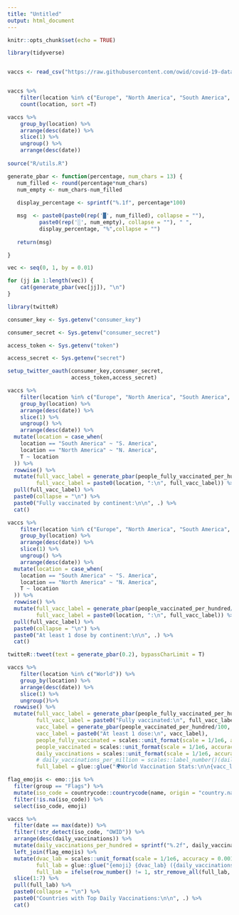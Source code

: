 ```yaml
---
title: "Untitled"
output: html_document
---
```


```r
knitr::opts_chunk$set(echo = TRUE)
```


```r


library(tidyverse)


vaccs <- read_csv("https://raw.githubusercontent.com/owid/covid-19-data/master/public/data/vaccinations/vaccinations.csv")


vaccs %>% 
    filter(location %in% c("Europe", "North America", "South America", "Asia", "Africa", "Oceania")) %>% 
    count(location, sort =T)

vaccs %>% 
    group_by(location) %>% 
    arrange(desc(date)) %>% 
    slice(1) %>% 
    ungroup() %>% 
    arrange(desc(date))
    
source("R/utils.R")
```



```r
	
generate_pbar <- function(percentage, num_chars = 13) {
   num_filled <- round(percentage*num_chars)
   num_empty <- num_chars-num_filled
   
   display_percentage <- sprintf("%.1f", percentage*100)

   msg  <- paste0(paste0(rep('█', num_filled), collapse = ""), 
          paste0(rep('░', num_empty), collapse = ""), " ",
          display_percentage, "%",collapse = "")
   
   return(msg)

}

vec <- seq(0, 1, by = 0.01)

for (jj in 1:length(vec)) {
    cat(generate_pbar(vec[jj]), "\n")
}

```

```r
library(twitteR)

consumer_key <- Sys.getenv("consumer_key")

consumer_secret <- Sys.getenv("consumer_secret")

access_token <- Sys.getenv("token")

access_secret <- Sys.getenv("secret")

setup_twitter_oauth(consumer_key,consumer_secret,
                    access_token,access_secret)

```

```r
vaccs %>% 
    filter(location %in% c("Europe", "North America", "South America", "Asia", "Africa", "Oceania")) %>% 
    group_by(location) %>% 
    arrange(desc(date)) %>% 
    slice(1) %>% 
    ungroup() %>% 
    arrange(desc(date)) %>% 
  mutate(location = case_when(
    location == "South America" ~ "S. America",
    location == "North America" ~ "N. America",
    T ~ location
  )) %>% 
  rowwise() %>% 
  mutate(full_vacc_label = generate_pbar(people_fully_vaccinated_per_hundred/100),
         full_vacc_label = paste0(location, ":\n", full_vacc_label)) %>% 
  pull(full_vacc_label) %>% 
  paste0(collapse = "\n") %>% 
  paste0("Fully vaccinated by continent:\n\n", .) %>% 
  cat()
```

```r
vaccs %>% 
    filter(location %in% c("Europe", "North America", "South America", "Asia", "Africa", "Oceania")) %>% 
    group_by(location) %>% 
    arrange(desc(date)) %>% 
    slice(1) %>% 
    ungroup() %>% 
    arrange(desc(date)) %>% 
  mutate(location = case_when(
    location == "South America" ~ "S. America",
    location == "North America" ~ "N. America",
    T ~ location
  )) %>% 
  rowwise() %>% 
  mutate(full_vacc_label = generate_pbar(people_vaccinated_per_hundred/100),
         full_vacc_label = paste0(location, ":\n", full_vacc_label)) %>% 
  pull(full_vacc_label) %>% 
  paste0(collapse = "\n") %>% 
  paste0("At least 1 dose by continent:\n\n", .) %>% 
  cat()
```


```r
twitteR::tweet(text = generate_pbar(0.2), bypassCharLimit = T)

```


```r
vaccs %>% 
    filter(location %in% c("World")) %>% 
    group_by(location) %>% 
    arrange(desc(date)) %>% 
    slice(1) %>% 
    ungroup()%>% 
  rowwise() %>% 
  mutate(full_vacc_label = generate_pbar(people_fully_vaccinated_per_hundred/100, 20),
         full_vacc_label = paste0("Fully vaccinated:\n", full_vacc_label),
         vacc_label = generate_pbar(people_vaccinated_per_hundred/100, 20),
         vacc_label = paste0("At least 1 dose:\n", vacc_label),
         people_fully_vaccinated = scales::unit_format(scale = 1/1e6, accuracy = 0.01)(people_fully_vaccinated),
         people_vaccinated = scales::unit_format(scale = 1/1e6, accuracy = 0.01)(people_vaccinated),
         daily_vaccinations = scales::unit_format(scale = 1/1e6, accuracy = 0.01)(daily_vaccinations),
         # daily_vaccinations_per_million = scales::label_number()(daily_vaccinations_per_million),
         full_label = glue::glue("🌍World Vaccination Stats:\n\n{vacc_label} ({people_vaccinated})\n{full_vacc_label} ({people_fully_vaccinated})\n\nDaily Vaccinations:\n{daily_vaccinations} doses administered\n{daily_vaccinations_per_million} doses per million people")) %>% pull(full_label) %>% cat()


```

```r
flag_emojis <- emo::jis %>%
  filter(group == "Flags") %>% 
  mutate(iso_code = countrycode::countrycode(name, origin = "country.name", destination = "iso3c")) %>% 
  filter(!is.na(iso_code)) %>% 
  select(iso_code, emoji)
```


```r
vaccs %>% 
  filter(date == max(date)) %>% 
  filter(!str_detect(iso_code, "OWID")) %>% 
  arrange(desc(daily_vaccinations)) %>% 
  mutate(daily_vaccinations_per_hundred = sprintf("%.2f", daily_vaccinations_per_million/10000)) %>% 
  left_join(flag_emojis) %>% 
  mutate(dvac_lab = scales::unit_format(scale = 1/1e6, accuracy = 0.001)(daily_vaccinations),
         full_lab = glue::glue("{emoji} {dvac_lab} ({daily_vaccinations_per_hundred}% of pop.)"),
         full_lab = ifelse(row_number() != 1, str_remove_all(full_lab, " of pop."), full_lab)) %>% 
  slice(1:7) %>% 
  pull(full_lab) %>% 
  paste0(collapse = "\n") %>% 
  paste0("Countries with Top Daily Vaccinations:\n\n", .) %>% 
  cat()

```

